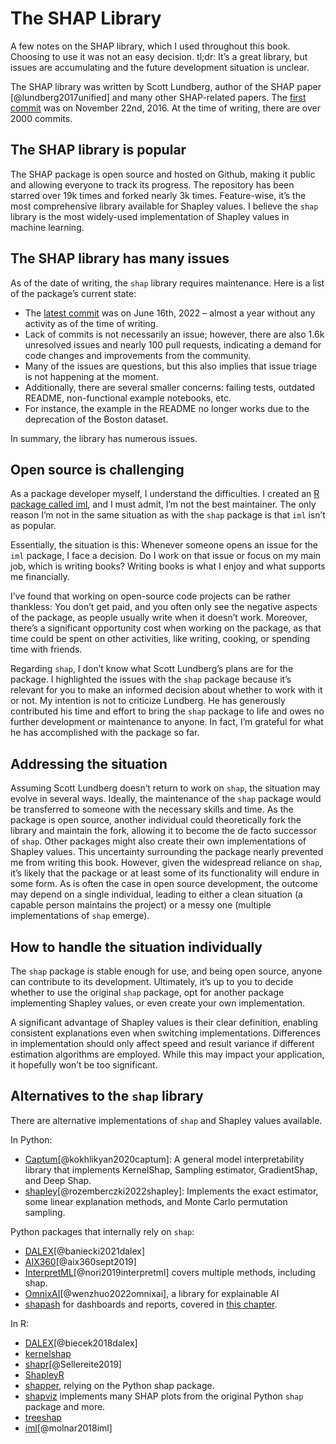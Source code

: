 # The SHAP Library

A few notes on the SHAP library, which I used throughout this book.
Choosing to use it was not an easy decision.
tl;dr: It's a great library, but issues are accumulating and the future development situation is unclear.

The SHAP library was written by Scott Lundberg, author of the SHAP paper [@lundberg2017unified] and many other SHAP-related papers.
The [first commit](https://github.com/slundberg/shap/tree/7673c7d0e147c1f9d3942b32ca2c0ba93fd37875) was on November 22nd, 2016.
At the time of writing, there are over 2000 commits.

## The SHAP library is popular

The SHAP package is open source and hosted on Github, making it public and allowing everyone to track its progress.
The repository has been starred over 19k times and forked nearly 3k times.
Feature-wise, it's the most comprehensive library available for Shapley values.
I believe the `shap` library is the most widely-used implementation of Shapley values in machine learning.

## The SHAP library has many issues

As of the date of writing, the `shap` library requires maintenance.
Here is a list of the package's current state:

- The [latest commit](https://github.com/slundberg/shap/commit/45b85c1837283fdaeed7440ec6365a886af4a333) was on June 16th, 2022 -- almost a year without any activity as of the time of writing.
- Lack of commits is not necessarily an issue; however, there are also 1.6k unresolved issues and nearly 100 pull requests, indicating a demand for code changes and improvements from the community.
- Many of the issues are questions, but this also implies that issue triage is not happening at the moment.
- Additionally, there are several smaller concerns: failing tests, outdated README, non-functional example notebooks, etc.
- For instance, the example in the README no longer works due to the deprecation of the Boston dataset.

In summary, the library has numerous issues.

## Open source is challenging

As a package developer myself, I understand the difficulties.
I created an [R package called iml](https://github.com/christophM/iml), and I must admit, I'm not the best maintainer.
The only reason I'm not in the same situation as with the `shap` package is that `iml` isn't as popular.

Essentially, the situation is this:
Whenever someone opens an issue for the `iml` package, I face a decision.
Do I work on that issue or focus on my main job, which is writing books?
Writing books is what I enjoy and what supports me financially.

I've found that working on open-source code projects can be rather thankless:
You don't get paid, and you often only see the negative aspects of the package, as people usually write when it doesn't work.
Moreover, there's a significant opportunity cost when working on the package, as that time could be spent on other activities, like writing, cooking, or spending time with friends.

Regarding `shap`, I don't know what Scott Lundberg's plans are for the package.
I highlighted the issues with the `shap` package because it's relevant for you to make an informed decision about whether to work with it or not.
My intention is not to criticize Lundberg.
He has generously contributed his time and effort to bring the `shap` package to life and owes no further development or maintenance to anyone.
In fact, I'm grateful for what he has accomplished with the package so far.

## Addressing the situation

Assuming Scott Lundberg doesn't return to work on `shap`, the situation may evolve in several ways.
Ideally, the maintenance of the `shap` package would be transferred to someone with the necessary skills and time.
As the package is open source, another individual could theoretically fork the library and maintain the fork, allowing it to become the de facto successor of `shap`.
Other packages might also create their own implementations of Shapley values.
This uncertainty surrounding the package nearly prevented me from writing this book.
However, given the widespread reliance on `shap`, it's likely that the package or at least some of its functionality will endure in some form.
As is often the case in open source development, the outcome may depend on a single individual, leading to either a clean situation (a capable person maintains the project) or a messy one (multiple implementations of `shap` emerge).

## How to handle the situation individually

The `shap` package is stable enough for use, and being open source, anyone can contribute to its development.
Ultimately, it's up to you to decide whether to use the original `shap` package, opt for another package implementing Shapley values, or even create your own implementation.

A significant advantage of Shapley values is their clear definition, enabling consistent explanations even when switching implementations.
Differences in implementation should only affect speed and result variance if different estimation algorithms are employed.
While this may impact your application, it hopefully won't be too significant.

## Alternatives to the `shap` library

There are alternative implementations of `shap` and Shapley values available.

In Python:

- [Captum](https://github.com/pytorch/captum)[@kokhlikyan2020captum]: A general model interpretability library that implements KernelShap, Sampling estimator, GradientShap, and Deep Shap.
- [shapley](https://github.com/benedekrozemberczki/shapley)[@rozemberczki2022shapley]: Implements the exact estimator, some linear explanation methods, and Monte Carlo permutation sampling.

Python packages that internally rely on `shap`:

- [DALEX](https://github.com/ModelOriented/DALEX)[@baniecki2021dalex]
- [AIX360](https://github.com/Trusted-AI/AIX360)[@aix360sept2019]
- [InterpretML](https://github.com/interpretml/interpret/)[@nori2019interpretml] covers multiple methods, including shap.
- [OmnixAI](https://github.com/salesforce/OmniXAI)[@wenzhuo2022omnixai], a library for explainable AI
- [shapash](https://github.com/MAIF/shapash) for dashboards and reports, covered in [this chapter](#dashboard).

In R:

- [DALEX](https://github.com/ModelOriented/DALEX)[@biecek2018dalex]
- [kernelshap](https://github.com/ModelOriented/kernelshap)
- [shapr](https://github.com/NorskRegnesentral/shapr)[@Sellereite2019]
- [ShapleyR](https://github.com/redichh/ShapleyR)
- [shapper](https://github.com/ModelOriented/shapper), relying on the Python shap package.
- [shapviz](https://github.com/ModelOriented/shapviz) implements many SHAP plots from the original Python `shap` package and more.
- [treeshap](https://github.com/ModelOriented/treeshap)
- [iml](https://github.com/christophM/iml)[@molnar2018iml]

